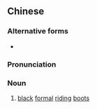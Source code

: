 ==Chinese==
{{zh-forms}}

===Alternative forms===
* {{l|zh|皁靴}}

===Pronunciation===
{{zh-pron
|m=zàoxuē
|cat=n
}}

===Noun===
{{zh-noun}}

# [[black]] [[formal]] [[riding]] [[boot]]s